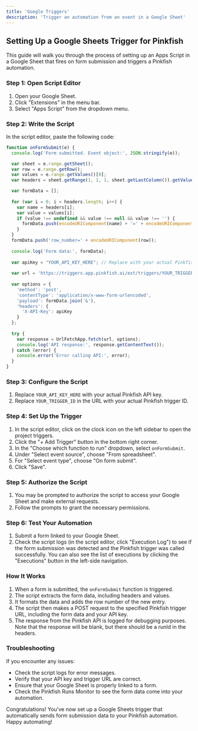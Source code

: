 ```yaml
--- 
title: 'Google Triggers'
description: 'Trigger an automation from an event in a Google Sheet'
---
```


## Setting Up a Google Sheets Trigger for Pinkfish

This guide will walk you through the process of setting up an Apps Script in a Google Sheet that fires on form submission and triggers a Pinkfish automation.

### Step 1: Open Script Editor

1. Open your Google Sheet.
2. Click "Extensions" in the menu bar.
3. Select "Apps Script" from the dropdown menu.

### Step 2: Write the Script

In the script editor, paste the following code:

```javascript
function onFormSubmit(e) {
  console.log('Form submitted. Event object:', JSON.stringify(e));

  var sheet = e.range.getSheet();
  var row = e.range.getRow();
  var values = e.range.getValues()[0];
  var headers = sheet.getRange(1, 1, 1, sheet.getLastColumn()).getValues()[0];

  var formData = [];
  
  for (var i = 0; i < headers.length; i++) {
    var name = headers[i];
    var value = values[i];
    if (value !== undefined && value !== null && value !== '') {
      formData.push(encodeURIComponent(name) + '=' + encodeURIComponent(value));
    }
  }
  formData.push('row_number=' + encodeURIComponent(row));
  
  console.log('Form data:', formData);
  
  var apiKey = "YOUR_API_KEY_HERE"; // Replace with your actual Pinkfish API key
  
  var url = 'https://triggers.app.pinkfish.ai/ext/triggers/YOUR_TRIGGER_ID'; // Replace with your actual trigger URL
  
  var options = {
    'method': 'post',
    'contentType': 'application/x-www-form-urlencoded',
    'payload': formData.join('&'),
    'headers': {
      'X-API-Key': apiKey
    }
  };
  
  try {
    var response = UrlFetchApp.fetch(url, options);
    console.log('API response:', response.getContentText());
  } catch (error) {
    console.error('Error calling API:', error);
  }
}
```

### Step 3: Configure the Script

1. Replace `YOUR_API_KEY_HERE` with your actual Pinkfish API key.
2. Replace `YOUR_TRIGGER_ID` in the URL with your actual Pinkfish trigger ID.

### Step 4: Set Up the Trigger

1. In the script editor, click on the clock icon on the left sidebar to open the project triggers.
2. Click the "+ Add Trigger" button in the bottom right corner.
3. In the "Choose which function to run" dropdown, select `onFormSubmit`.
4. Under "Select event source", choose "From spreadsheet".
5. For "Select event type", choose "On form submit".
6. Click "Save".

### Step 5: Authorize the Script

1. You may be prompted to authorize the script to access your Google Sheet and make external requests.
2. Follow the prompts to grant the necessary permissions.

### Step 6: Test Your Automation

1. Submit a form linked to your Google Sheet.
2. Check the script logs (in the script editor, click "Execution Log") to see if the form submission was detected and the Pinkfish trigger was called successfully. You can also see the list of executions by clicking the "Executions" button in the left-side navigation.

### How It Works

1. When a form is submitted, the `onFormSubmit` function is triggered.
2. The script extracts the form data, including headers and values.
3. It formats the data and adds the row number of the new entry.
4. The script then makes a POST request to the specified Pinkfish trigger URL, including the form data and your API key.
5. The response from the Pinkfish API is logged for debugging purposes. Note that the response will be blank, but there should be a runId in the headers. 

### Troubleshooting

If you encounter any issues:
- Check the script logs for error messages.
- Verify that your API key and trigger URL are correct.
- Ensure that your Google Sheet is properly linked to a form.
- Check the Pinkfish Runs Monitor to see the form data come into your automation.

Congratulations! You've now set up a Google Sheets trigger that automatically sends form submission data to your Pinkfish automation. Happy automating!